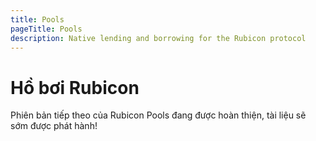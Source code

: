```yaml
---
title: Pools
pageTitle: Pools
description: Native lending and borrowing for the Rubicon protocol
---
```


# Hồ bơi Rubicon

Phiên bản tiếp theo của Rubicon Pools đang được hoàn thiện, tài liệu sẽ sớm được phát hành!
